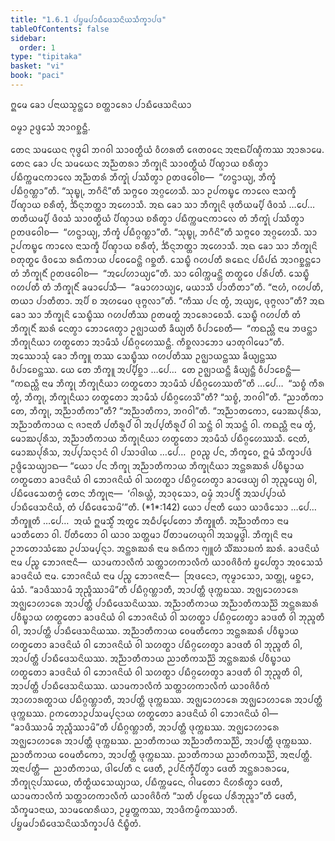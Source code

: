 ```yaml
---
title: "1.6.1 ᨸᨮᨾᨸᩣᨭᩥᨴᩮᩈᨶᩦᨿᩈᩥᨠ᩠ᨡᩣᨸᨴ"
tableOfContents: false
sidebar:
  order: 1
type: "tipitaka"
basket: "vi"
book: "paci"
---
```



<DynamicBreadcrumb />


<Paragraph number="1599" type="center" book="paci">
ᩍᨾᩮ ᨡᩮᩣ ᨸᨶᩣᨿᩈ᩠ᨾᨶ᩠ᨲᩮᩣ ᨧᨲ᩠ᨲᩣᩁᩮᩣ ᨸᩣᨭᩥᨴᩮᩈᨶᩦᨿᩣ

  
ᨵᨾ᩠ᨾᩣ ᩏᨴ᩠ᨴᩮᩈᩴ ᩋᩣᨣᨧ᩠ᨨᨶ᩠ᨲᩥ.


</Paragraph>

<Division number="552" book="paci">

<Paragraph number="1600" book="paci">
ᨲᩮᨶ ᩈᨾᨿᩮᨶ ᨻᩩᨴ᩠ᨵᩮᩤ ᨽᨣᩅᩤ ᩈᩣᩅᨲ᩠ᨳᩥᨿᩴ ᩅᩥᩉᩁᨲᩥ ᨩᩮᨲᩅᨶᩮ ᩋᨶᩣᨳᨸᩥᨱ᩠ᨯᩥᨠᩔ ᩋᩣᩁᩣᨾᩮ. ᨲᩮᨶ ᨡᩮᩣ ᨸᨶ ᩈᨾᨿᩮᨶ ᩋᨬ᩠ᨬᨲᩁᩣ ᨽᩥᨠ᩠ᨡᩩᨶᩦ ᩈᩣᩅᨲ᩠ᨳᩥᨿᩴ ᨸᩥᨱ᩠ᨯᩣᨿ ᨧᩁᩥᨲ᩠ᩅᩣ ᨸᨭᩥᨠ᩠ᨠᨾᨶᨠᩣᩃᩮ ᩋᨬ᩠ᨬᨲᩁᩴ ᨽᩥᨠ᩠ᨡᩩᩴ ᨸᩔᩥᨲ᩠ᩅᩣ ᩑᨲᨴᩅᩮᩤᨧ—  “ᩉᨶ᩠ᨴᩣᨿ᩠ᨿ, ᨽᩥᨠ᩠ᨡᩴ ᨸᨭᩥᨣ᩠ᨣᨱ᩠ᩉᩣ”ᨲᩥ. “ᩈᩩᨭ᩠ᨮᩩ, ᨽᨣᩥᨶᩦ”ᨲᩥ ᩈᨻ᩠ᨻᩮᩅ ᩋᨣ᩠ᨣᩉᩮᩈᩥ. ᩈᩣ ᩏᨸᨠᨭ᩠ᨮᩮ ᨠᩣᩃᩮ ᨶᩣᩈᨠ᩠ᨡᩥ ᨸᩥᨱ᩠ᨯᩣᨿ ᨧᩁᩥᨲᩩᩴ, ᨨᩥᨶ᩠ᨶᨽᨲ᩠ᨲᩣ ᩋᩉᩮᩣᩈᩥ. ᩋᨳ ᨡᩮᩣ ᩈᩣ ᨽᩥᨠ᩠ᨡᩩᨶᩦ ᨴᩩᨲᩥᨿᨾ᩠ᨸᩥ ᨴᩥᩅᩈᩴ …ᨸᩮ…  ᨲᨲᩥᨿᨾ᩠ᨸᩥ ᨴᩥᩅᩈᩴ ᩈᩣᩅᨲ᩠ᨳᩥᨿᩴ ᨸᩥᨱ᩠ᨯᩣᨿ ᨧᩁᩥᨲ᩠ᩅᩣ ᨸᨭᩥᨠ᩠ᨠᨾᨶᨠᩣᩃᩮ ᨲᩴ ᨽᩥᨠ᩠ᨡᩩᩴ ᨸᩔᩥᨲ᩠ᩅᩣ ᩑᨲᨴᩅᩮᩤᨧ—  “ᩉᨶ᩠ᨴᩣᨿ᩠ᨿ, ᨽᩥᨠ᩠ᨡᩴ ᨸᨭᩥᨣ᩠ᨣᨱ᩠ᩉᩣ”ᨲᩥ. “ᩈᩩᨭ᩠ᨮᩩ, ᨽᨣᩥᨶᩦ”ᨲᩥ ᩈᨻ᩠ᨻᩮᩅ ᩋᨣ᩠ᨣᩉᩮᩈᩥ. ᩈᩣ ᩏᨸᨠᨭ᩠ᨮᩮ ᨠᩣᩃᩮ ᨶᩣᩈᨠ᩠ᨡᩥ ᨸᩥᨱ᩠ᨯᩣᨿ ᨧᩁᩥᨲᩩᩴ, ᨨᩥᨶ᩠ᨶᨽᨲ᩠ᨲᩣ ᩋᩉᩮᩣᩈᩥ. ᩋᨳ ᨡᩮᩣ ᩈᩣ ᨽᩥᨠ᩠ᨡᩩᨶᩦ ᨧᨲᩩᨲ᩠ᨳᩮ ᨴᩥᩅᩈᩮ ᩁᨳᩥᨠᩣᨿ ᨸᩅᩮᨵᩮᨶ᩠ᨲᩦ ᨣᨧ᩠ᨨᨲᩥ. ᩈᩮᨭ᩠ᨮᩥ ᨣᩉᨸᨲᩥ ᩁᨳᩮᨶ ᨸᨭᩥᨸᨳᩴ ᩋᩣᨣᨧ᩠ᨨᨶ᩠ᨲᩮᩣ ᨲᩴ ᨽᩥᨠ᩠ᨡᩩᨶᩥᩴ ᩑᨲᨴᩅᩮᩤᨧ—  “ᩋᨸᩮᩉᩣᨿ᩠ᨿᩮ”ᨲᩥ. ᩈᩣ ᩅᩮᩤᨠ᩠ᨠᨾᨶ᩠ᨲᩦ ᨲᨲ᩠ᨳᩮᩅ ᨸᩁᩥᨸᨲᩥ. ᩈᩮᨭ᩠ᨮᩥ ᨣᩉᨸᨲᩥ ᨲᩴ ᨽᩥᨠ᩠ᨡᩩᨶᩥᩴ ᨡᨾᩣᨸᩮᩈᩥ—  “ᨡᨾᩣᩉᩣᨿ᩠ᨿᩮ, ᨾᨿᩣᩈᩥ ᨸᩣᨲᩥᨲᩣ”ᨲᩥ. “ᨶᩣᩉᩴ, ᨣᩉᨸᨲᩥ, ᨲᨿᩣ ᨸᩣᨲᩥᨲᩣ. ᩋᨸᩥ ᨧ ᩋᩉᨾᩮᩅ ᨴᩩᨻ᩠ᨻᩃᩣ”ᨲᩥ. “ᨠᩥᩔ ᨸᨶ ᨲ᩠ᩅᩴ, ᩋᨿ᩠ᨿᩮ, ᨴᩩᨻ᩠ᨻᩃᩣ”ᨲᩥ? ᩋᨳ ᨡᩮᩣ ᩈᩣ ᨽᩥᨠ᩠ᨡᩩᨶᩦ ᩈᩮᨭ᩠ᨮᩥᩔ ᨣᩉᨸᨲᩥᩔ ᩑᨲᨾᨲ᩠ᨳᩴ ᩋᩣᩁᩮᩣᨧᩮᩈᩥ. ᩈᩮᨭ᩠ᨮᩥ ᨣᩉᨸᨲᩥ ᨲᩴ ᨽᩥᨠ᩠ᨡᩩᨶᩥᩴ ᨥᩁᩴ ᨶᩮᨲ᩠ᩅᩣ ᨽᩮᩣᨩᩮᨲ᩠ᩅᩣ ᩏᨩ᩠ᨫᩣᨿᨲᩥ ᨡᩥᨿ᩠ᨿᨲᩥ ᩅᩥᨸᩣᨧᩮᨲᩥ—  “ᨠᨳᨬ᩠ᩉᩥ ᨶᩣᨾ ᨽᨴᨶ᩠ᨲᩣ ᨽᩥᨠ᩠ᨡᩩᨶᩥᨿᩣ ᩉᨲ᩠ᨳᨲᩮᩣ ᩋᩣᨾᩥᩈᩴ ᨸᨭᩥᨣ᩠ᨣᩉᩮᩔᨶ᩠ᨲᩥ. ᨠᩥᨧ᩠ᨨᩃᩣᨽᩮᩣ ᨾᩣᨲᩩᨣᩤᨾᩮᩣ”ᨲᩥ.
</Paragraph>

<Paragraph number="1601" book="paci">
ᩋᩔᩮᩣᩈᩩᩴ ᨡᩮᩣ ᨽᩥᨠ᩠ᨡᩪ ᨲᩔ ᩈᩮᨭ᩠ᨮᩥᩔ ᨣᩉᨸᨲᩥᩔ ᩏᨩ᩠ᨫᩣᨿᨶ᩠ᨲᩔ ᨡᩥᨿ᩠ᨿᨶ᩠ᨲᩔ ᩅᩥᨸᩣᨧᩮᨶ᩠ᨲᩔ. ᨿᩮ ᨲᩮ ᨽᩥᨠ᩠ᨡᩪ ᩋᨸ᩠ᨸᩥᨧ᩠ᨨᩣ …ᨸᩮ…  ᨲᩮ ᩏᨩ᩠ᨫᩣᨿᨶ᩠ᨲᩥ ᨡᩥᨿ᩠ᨿᨶ᩠ᨲᩥ ᩅᩥᨸᩣᨧᩮᨶ᩠ᨲᩥ—  “ᨠᨳᨬ᩠ᩉᩥ ᨶᩣᨾ ᨽᩥᨠ᩠ᨡᩩ ᨽᩥᨠ᩠ᨡᩩᨶᩥᨿᩣ ᩉᨲ᩠ᨳᨲᩮᩣ ᩋᩣᨾᩥᩈᩴ ᨸᨭᩥᨣ᩠ᨣᩉᩮᩔᨲᩦ”ᨲᩥ …ᨸᩮ…  “ᩈᨧ᩠ᨧᩴ ᨠᩥᩁ ᨲ᩠ᩅᩴ, ᨽᩥᨠ᩠ᨡᩩ, ᨽᩥᨠ᩠ᨡᩩᨶᩥᨿᩣ ᩉᨲ᩠ᨳᨲᩮᩣ ᩋᩣᨾᩥᩈᩴ ᨸᨭᩥᨣ᩠ᨣᩉᩮᩈᩦ”ᨲᩥ? “ᩈᨧ᩠ᨧᩴ, ᨽᨣᩅᩤ”ᨲᩥ. “ᨬᩣᨲᩥᨠᩣ ᨲᩮ, ᨽᩥᨠ᩠ᨡᩩ, ᩋᨬ᩠ᨬᩣᨲᩥᨠᩣ”ᨲᩥ? “ᩋᨬ᩠ᨬᩣᨲᩥᨠᩣ, ᨽᨣᩅᩤ”ᨲᩥ. “ᩋᨬ᩠ᨬᩣᨲᨠᩮᩣ, ᨾᩮᩣᨥᨸᩩᩁᩥᩈ, ᩋᨬ᩠ᨬᩣᨲᩥᨠᩣᨿ ᨶ ᨩᩣᨶᩣᨲᩥ ᨸᨲᩥᩁᩪᨸᩴ ᩅᩤ ᩋᨸ᩠ᨸᨲᩥᩁᩪᨸᩴ ᩅᩤ ᩈᨶ᩠ᨲᩴ ᩅᩤ ᩋᩈᨶ᩠ᨲᩴ ᩅᩤ. ᨠᨳᨬ᩠ᩉᩥ ᨶᩣᨾ ᨲ᩠ᩅᩴ, ᨾᩮᩣᨥᨸᩩᩁᩥᩈ, ᩋᨬ᩠ᨬᩣᨲᩥᨠᩣᨿ ᨽᩥᨠ᩠ᨡᩩᨶᩥᨿᩣ ᩉᨲ᩠ᨳᨲᩮᩣ ᩋᩣᨾᩥᩈᩴ ᨸᨭᩥᨣ᩠ᨣᩉᩮᩔᩈᩥ. ᨶᩮᨲᩴ, ᨾᩮᩣᨥᨸᩩᩁᩥᩈ, ᩋᨸ᩠ᨸᩈᨶ᩠ᨶᩣᨶᩴ ᩅᩤ ᨸᩈᩣᨴᩤᨿ …ᨸᩮ…  ᩑᩅᨬ᩠ᨧ ᨸᨶ, ᨽᩥᨠ᩠ᨡᩅᩮ, ᩍᨾᩴ ᩈᩥᨠ᩠ᨡᩣᨸᨴᩴ ᩏᨴ᩠ᨴᩥᩈᩮᨿ᩠ᨿᩣᨳ—
</Paragraph>

</Division>
<Division number="553" book="paci">

<Paragraph number="1602" book="paci">
<Emphasis>“ᨿᩮᩣ ᨸᨶ ᨽᩥᨠ᩠ᨡᩩ ᩋᨬ᩠ᨬᩣᨲᩥᨠᩣᨿ ᨽᩥᨠ᩠ᨡᩩᨶᩥᨿᩣ ᩋᨶ᩠ᨲᩁᨥᩁᩴ ᨸᩅᩥᨭ᩠ᨮᩣᨿ ᩉᨲ᩠ᨳᨲᩮᩣ ᨡᩣᨴᨶᩦᨿᩴ ᩅᩤ ᨽᩮᩣᨩᨶᩦᨿᩴ ᩅᩤ ᩈᩉᨲ᩠ᨳᩣ ᨸᨭᩥᨣ᩠ᨣᩉᩮᨲ᩠ᩅᩣ ᨡᩣᨴᩮᨿ᩠ᨿ ᩅᩤ ᨽᩩᨬ᩠ᨩᩮᨿ᩠ᨿ ᩅᩤ, ᨸᨭᩥᨴᩮᩈᩮᨲᨻ᩠ᨻᩴ ᨲᩮᨶ ᨽᩥᨠ᩠ᨡᩩᨶᩣ—  ‘ᨣᩤᩁᨿ᩠ᩉᩴ, ᩋᩣᩅᩩᩈᩮᩣ, ᨵᨾ᩠ᨾᩴ ᩋᩣᨸᨩ᩠ᨩᩥᩴ ᩋᩈᨸ᩠ᨸᩣᨿᩴ ᨸᩣᨭᩥᨴᩮᩈᨶᩦᨿᩴ, ᨲᩴ ᨸᨭᩥᨴᩮᩈᩮᨾᩦ’”</Emphasis>ᨲᩥ. (*1*:<Emphasis>142</Emphasis>)
</Paragraph>

</Division>
<Division number="554" book="paci">

<Paragraph number="1603" book="paci">
<Emphasis>ᨿᩮᩣ ᨸᨶᩣ</Emphasis>ᨲᩥ ᨿᩮᩣ ᨿᩣᨴᩥᩈᩮᩣ …ᨸᩮ…  <Emphasis>ᨽᩥᨠ᩠ᨡᩪ</Emphasis>ᨲᩥ …ᨸᩮ…  ᩋᨿᩴ ᩍᨾᩈ᩠ᨾᩥᩴ ᩋᨲ᩠ᨳᩮ ᩋᨵᩥᨸ᩠ᨸᩮᨲᩮᩣ ᨽᩥᨠ᩠ᨡᩪᨲᩥ.
</Paragraph>

<Paragraph number="1604" book="paci">
<Emphasis>ᩋᨬ᩠ᨬᩣᨲᩥᨠᩣ</Emphasis> ᨶᩣᨾ ᨾᩣᨲᩥᨲᩮᩣ ᩅᩤ. ᨸᩥᨲᩥᨲᩮᩣ ᩅᩤ ᨿᩣᩅ ᩈᨲ᩠ᨲᨾᩣ ᨸᩥᨲᩣᨾᩉᨿᩩᨣᩤ ᩋᩈᨾ᩠ᨻᨴ᩠ᨵᩤ.
</Paragraph>

<Paragraph number="1605" book="paci">
<Emphasis>ᨽᩥᨠ᩠ᨡᩩᨶᩦ</Emphasis> ᨶᩣᨾ ᩏᨽᨲᩮᩣᩈᩴᨥᩮ ᩏᨸᩈᨾ᩠ᨸᨶ᩠ᨶᩣ.
</Paragraph>

<Paragraph number="1606" book="paci">
<Emphasis>ᩋᨶ᩠ᨲᩁᨥᩁᩴ</Emphasis> ᨶᩣᨾ ᩁᨳᩥᨠᩣ ᨻ᩠ᨿᩪᩉᩴ ᩈᩥᩘᨥᩣᨭᨠᩴ ᨥᩁᩴ.
</Paragraph>

<Paragraph number="1607" book="paci">
<Emphasis>ᨡᩣᨴᨶᩦᨿᩴ</Emphasis> ᨶᩣᨾ ᨸᨬ᩠ᨧ ᨽᩮᩣᨩᨶᩣᨶᩥ—  ᨿᩣᨾᨠᩣᩃᩥᨠᩴ ᩈᨲ᩠ᨲᩣᩉᨠᩣᩃᩥᨠᩴ ᨿᩣᩅᨩᩦᩅᩥᨠᩴ ᨮᨸᩮᨲ᩠ᩅᩣ ᩋᩅᩈᩮᩈᩴ ᨡᩣᨴᨶᩦᨿᩴ ᨶᩣᨾ.
</Paragraph>

<Paragraph number="1608" book="paci">
<Emphasis>ᨽᩮᩣᨩᨶᩦᨿᩴ</Emphasis> ᨶᩣᨾ ᨸᨬ᩠ᨧ ᨽᩮᩣᨩᨶᩣᨶᩥ—  ᩒᨴᨶᩮᩣ, ᨠᩩᨾ᩠ᨾᩣᩈᩮᩣ, ᩈᨲ᩠ᨲᩩ, ᨾᨧ᩠ᨨᩮᩣ, ᨾᩴᩈᩴ. “ᨡᩣᨴᩥᩔᩣᨾᩥ ᨽᩩᨬ᩠ᨩᩥᩔᩣᨾᩦ”ᨲᩥ ᨸᨭᩥᨣ᩠ᨣᨱ᩠ᩉᩣᨲᩥ, ᩋᩣᨸᨲ᩠ᨲᩥ ᨴᩩᨠ᩠ᨠᨭᩔ. ᩋᨩ᩠ᨫᩮᩣᩉᩣᩁᩮ ᩋᨩ᩠ᨫᩮᩣᩉᩣᩁᩮ ᩋᩣᨸᨲ᩠ᨲᩥ ᨸᩣᨭᩥᨴᩮᩈᨶᩦᨿᩔ.
</Paragraph>

</Division>
<Division number="555" book="paci">

<Paragraph number="1609" book="paci">
ᩋᨬ᩠ᨬᩣᨲᩥᨠᩣᨿ ᩋᨬ᩠ᨬᩣᨲᩥᨠᩈᨬ᩠ᨬᩦ ᩋᨶ᩠ᨲᩁᨥᩁᩴ ᨸᩅᩥᨭ᩠ᨮᩣᨿ ᩉᨲ᩠ᨳᨲᩮᩣ ᨡᩣᨴᨶᩦᨿᩴ ᩅᩤ ᨽᩮᩣᨩᨶᩦᨿᩴ ᩅᩤ ᩈᩉᨲ᩠ᨳᩣ ᨸᨭᩥᨣ᩠ᨣᩉᩮᨲ᩠ᩅᩣ ᨡᩣᨴᨲᩥ ᩅᩤ ᨽᩩᨬ᩠ᨩᨲᩥ ᩅᩤ, ᩋᩣᨸᨲ᩠ᨲᩥ ᨸᩣᨭᩥᨴᩮᩈᨶᩦᨿᩔ. ᩋᨬ᩠ᨬᩣᨲᩥᨠᩣᨿ ᩅᩮᨾᨲᩥᨠᩮᩣ ᩋᨶ᩠ᨲᩁᨥᩁᩴ ᨸᩅᩥᨭ᩠ᨮᩣᨿ ᩉᨲ᩠ᨳᨲᩮᩣ ᨡᩣᨴᨶᩦᨿᩴ ᩅᩤ ᨽᩮᩣᨩᨶᩦᨿᩴ ᩅᩤ ᩈᩉᨲ᩠ᨳᩣ ᨸᨭᩥᨣ᩠ᨣᩉᩮᨲ᩠ᩅᩣ ᨡᩣᨴᨲᩥ ᩅᩤ ᨽᩩᨬ᩠ᨩᨲᩥ ᩅᩤ, ᩋᩣᨸᨲ᩠ᨲᩥ ᨸᩣᨭᩥᨴᩮᩈᨶᩦᨿᩔ. ᩋᨬ᩠ᨬᩣᨲᩥᨠᩣᨿ ᨬᩣᨲᩥᨠᩈᨬ᩠ᨬᩦ ᩋᨶ᩠ᨲᩁᨥᩁᩴ ᨸᩅᩥᨭ᩠ᨮᩣᨿ ᩉᨲ᩠ᨳᨲᩮᩣ ᨡᩣᨴᨶᩦᨿᩴ ᩅᩤ ᨽᩮᩣᨩᨶᩦᨿᩴ ᩅᩤ ᩈᩉᨲ᩠ᨳᩣ ᨸᨭᩥᨣ᩠ᨣᩉᩮᨲ᩠ᩅᩣ ᨡᩣᨴᨲᩥ ᩅᩤ ᨽᩩᨬ᩠ᨩᨲᩥ ᩅᩤ, ᩋᩣᨸᨲ᩠ᨲᩥ ᨸᩣᨭᩥᨴᩮᩈᨶᩦᨿᩔ.
</Paragraph>

<Paragraph number="1610" book="paci">
ᨿᩣᨾᨠᩣᩃᩥᨠᩴ ᩈᨲ᩠ᨲᩣᩉᨠᩣᩃᩥᨠᩴ ᨿᩣᩅᨩᩦᩅᩥᨠᩴ ᩋᩣᩉᩣᩁᨲ᩠ᨳᩣᨿ ᨸᨭᩥᨣ᩠ᨣᨱ᩠ᩉᩣᨲᩥ, ᩋᩣᨸᨲ᩠ᨲᩥ ᨴᩩᨠ᩠ᨠᨭᩔ. ᩋᨩ᩠ᨫᩮᩣᩉᩣᩁᩮ ᩋᨩ᩠ᨫᩮᩣᩉᩣᩁᩮ ᩋᩣᨸᨲ᩠ᨲᩥ ᨴᩩᨠ᩠ᨠᨭᩔ. ᩑᨠᨲᩮᩣᩏᨸᩈᨾ᩠ᨸᨶ᩠ᨶᩣᨿ ᩉᨲ᩠ᨳᨲᩮᩣ ᨡᩣᨴᨶᩦᨿᩴ ᩅᩤ ᨽᩮᩣᨩᨶᩦᨿᩴ ᩅᩤ—  “ᨡᩣᨴᩥᩔᩣᨾᩥ ᨽᩩᨬ᩠ᨩᩥᩔᩣᨾᩦ”ᨲᩥ ᨸᨭᩥᨣ᩠ᨣᨱ᩠ᩉᩣᨲᩥ, ᩋᩣᨸᨲ᩠ᨲᩥ ᨴᩩᨠ᩠ᨠᨭᩔ. ᩋᨩ᩠ᨫᩮᩣᩉᩣᩁᩮ ᩋᨩ᩠ᨫᩮᩣᩉᩣᩁᩮ ᩋᩣᨸᨲ᩠ᨲᩥ ᨴᩩᨠ᩠ᨠᨭᩔ. ᨬᩣᨲᩥᨠᩣᨿ ᩋᨬ᩠ᨬᩣᨲᩥᨠᩈᨬ᩠ᨬᩦ, ᩋᩣᨸᨲ᩠ᨲᩥ ᨴᩩᨠ᩠ᨠᨭᩔ. ᨬᩣᨲᩥᨠᩣᨿ ᩅᩮᨾᨲᩥᨠᩮᩣ, ᩋᩣᨸᨲ᩠ᨲᩥ ᨴᩩᨠ᩠ᨠᨭᩔ. ᨬᩣᨲᩥᨠᩣᨿ ᨬᩣᨲᩥᨠᩈᨬ᩠ᨬᩦ, ᩋᨶᩣᨸᨲ᩠ᨲᩥ.
</Paragraph>

</Division>
<Division number="556" book="paci">

<Paragraph number="1611" book="paci">
ᩋᨶᩣᨸᨲ᩠ᨲᩥ—  ᨬᩣᨲᩥᨠᩣᨿ, ᨴᩤᨸᩮᨲᩥ ᨶ ᨴᩮᨲᩥ, ᩏᨸᨶᩥᨠ᩠ᨡᩥᨸᩥᨲ᩠ᩅᩣ ᨴᩮᨲᩥ ᩋᨶ᩠ᨲᩁᩣᩁᩣᨾᩮ, ᨽᩥᨠ᩠ᨡᩩᨶᩩᨸᩔᨿᩮ, ᨲᩥᨲ᩠ᨳᩥᨿᩈᩮᨿ᩠ᨿᩣᨿ, ᨸᨭᩥᨠ᩠ᨠᨾᨶᩮ, ᨣᩤᨾᨲᩮᩣ ᨶᩦᩉᩁᩥᨲ᩠ᩅᩣ ᨴᩮᨲᩥ, ᨿᩣᨾᨠᩣᩃᩥᨠᩴ ᩈᨲ᩠ᨲᩣᩉᨠᩣᩃᩥᨠᩴ ᨿᩣᩅᨩᩦᩅᩥᨠᩴ “ᩈᨲᩥ ᨸᨧ᩠ᨧᨿᩮ ᨸᩁᩥᨽᩩᨬ᩠ᨩᩣ”ᨲᩥ ᨴᩮᨲᩥ, ᩈᩥᨠ᩠ᨡᨾᩣᨶᩣᨿ, ᩈᩣᨾᨱᩮᩁᩥᨿᩣ, ᩏᨾ᩠ᨾᨲ᩠ᨲᨠᩔ, ᩋᩣᨴᩥᨠᨾ᩠ᨾᩥᨠᩔᩣᨲᩥ.

</Paragraph>
</Division>

<Paragraph number="1612" type="center" book="paci">
ᨸᨮᨾᨸᩣᨭᩥᨴᩮᩈᨶᩦᨿᩈᩥᨠ᩠ᨡᩣᨸᨴᩴ ᨶᩥᨭ᩠ᨮᩥᨲᩴ.
</Paragraph>